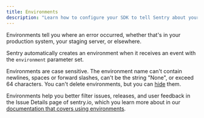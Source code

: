 ```yaml
---
title: Environments
description: "Learn how to configure your SDK to tell Sentry about your environments."
---
```


Environments tell you where an error occurred, whether that's in your production system, your staging server, or elsewhere.

Sentry automatically creates an environment when it receives an event with the `environment` parameter set.

Environments are case sensitive. The environment name can't contain newlines, spaces or forward slashes, can't be the string "None", or exceed 64 characters. You can't delete environments, but you can [hide](/product/sentry-basics/environments/#hidden-environments) them.

<PlatformContent includePath="common/usage/events/enriching-events/environment" />

Environments help you better filter issues, releases, and user feedback in the Issue Details page of sentry.io, which you learn more about in our [documentation that covers using environments](/product/sentry-basics/environments/).
